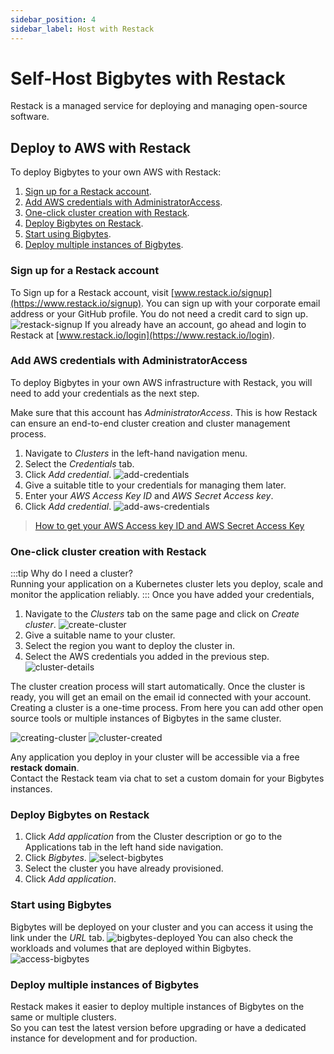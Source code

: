 ```yaml
---
sidebar_position: 4
sidebar_label: Host with Restack
---
```


# Self-Host Bigbytes with Restack

Restack is a managed service for deploying and managing open-source software.

## Deploy to AWS with Restack

To deploy Bigbytes to your own AWS with Restack:

1. [Sign up for a Restack account](#sign-up-for-a-restack-account).
2. [Add AWS credentials with AdministratorAccess](#add-aws-credentials-with-administratoraccess).
3. [One-click cluster creation with Restack](#one-click-cluster-creation-with-restack).
4. [Deploy Bigbytes on Restack](#deploy-bigbytes-on-restack).
5. [Start using Bigbytes](#start-using-bigbytes).
6. [Deploy multiple instances of Bigbytes](#deploy-multiple-instances-of-bigbytes).

### Sign up for a Restack account

To Sign up for a Restack account, visit [www.restack.io/signup](https://www.restack.io/signup). You can sign up with your corporate email address or your GitHub profile. You do not need a credit card to sign up.
![restack-signup](./assets/restack-sign-up.png)
If you already have an account, go ahead and login to Restack at [www.restack.io/login](https://www.restack.io/login).

### Add AWS credentials with AdministratorAccess

To deploy Bigbytes in your own AWS infrastructure with Restack, you will need to add your credentials as the next step.

Make sure that this account has _AdministratorAccess_. This is how Restack can ensure an end-to-end cluster creation and cluster management process.

1. Navigate to _Clusters_ in the left-hand navigation menu.
2. Select the _Credentials_ tab.
3. Click _Add credential_.
   ![add-credentials](./assets/restack-add-credentials.png)
4. Give a suitable title to your credentials for managing them later.
5. Enter your _AWS Access Key ID_ and _AWS Secret Access key_.
6. Click _Add credential_.
   ![add-aws-credentials](./assets/restack-add-AWS-creds.png)

> [How to get your AWS Access key ID and AWS Secret Access Key](https://docs.aws.amazon.com/accounts/latest/reference/root-user-access-key.html)

### One-click cluster creation with Restack

:::tip
Why do I need a cluster?<br/>
Running your application on a Kubernetes cluster lets you deploy, scale and monitor the application reliably.
:::
Once you have added your credentials,

1. Navigate to the _Clusters_ tab on the same page and click on _Create cluster_.
   ![create-cluster](./assets/restack-create-cluster.png)
2. Give a suitable name to your cluster.
3. Select the region you want to deploy the cluster in.
4. Select the AWS credentials you added in the previous step.
   ![cluster-details](./assets/restack-cluster-details.png)

The cluster creation process will start automatically. Once the cluster is ready, you will get an email on the email id connected with your account. <br/>Creating a cluster is a one-time process. From here you can add other open source tools or multiple instances of Bigbytes in the same cluster.

![creating-cluster](./assets/restack-creating-cluster.png)
![cluster-created](./assets/restack-cluster-created.png)

Any application you deploy in your cluster will be accessible via a free **restack domain**.<br/>Contact the Restack team via chat to set a custom domain for your Bigbytes instances.

### Deploy Bigbytes on Restack

1. Click _Add application_ from the Cluster description or go to the Applications tab in the left hand side navigation.
2. Click _Bigbytes_.
   ![select-bigbytes](./assets/select-bigbytes.png)
3. Select the cluster you have already provisioned.
4. Click _Add application_.

### Start using Bigbytes

Bigbytes will be deployed on your cluster and you can access it using the link under the _URL_ tab.
![bigbytes-deployed](./assets/bigbytes-deployed.png)
You can also check the workloads and volumes that are deployed within Bigbytes.
![access-bigbytes](./assets/bigbytes-access.png)

### Deploy multiple instances of Bigbytes

Restack makes it easier to deploy multiple instances of Bigbytes on the same or multiple clusters. <br/>So you can test the latest version before upgrading or have a dedicated instance for development and for production.
